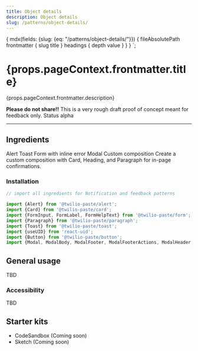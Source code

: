 ```yaml
---
title: Object details
description: Object details
slug: /patterns/object-details/
---
```



  {
    mdx(fields: {slug: {eq: "/patterns/object-details/"}}) {
      fileAbsolutePath
      frontmatter {
        slug
        title
      }
      headings {
        depth
        value
      }
    }
  }
`;

<content>

<h1>{props.pageContext.frontmatter.title}</h1>

<Paragraph>{props.pageContext.frontmatter.description}</Paragraph>

<Box marginBottom="space80">
  <Alert variant="warning">
    <Text as="span">
      <strong>Please do not share!!</strong> This is a very rough draft proof of concept meant for feedback only.
    </Text>
  </Alert>
</Box>

<Box as="dl" display="flex">
  <Text as="dt" color="colorTextWeak" lineHeight="lineHeight30">
    <Box width="size10">
      Status
    </Box>
  </Text>
  <Text as="dd">
    alpha
  </Text>
</Box>

</content>

---

<contentwrapper>

<PageAside data={props.data.mdx} />

<content>

## Ingredients

<Grid gutter="space30" marginBottom="space80">
  <Column>
    <Stack orientation="vertical" spacing="space50">
      <Card>
        <Heading as="h3" variant="heading40">
          <Anchor href="../components/alert">
            Alert
          </Anchor>
        </Heading>
      </Card>
      <Card>
        <Heading as="h3" variant="heading40">
          <Anchor href="../components/toast">
            Toast
          </Anchor>
        </Heading>
      </Card>
    </Stack>
  </Column>
  <Column>
    <Stack orientation="vertical" spacing="space50">
      <Card>
        <Heading as="h3" variant="heading40">
          <Anchor href="../form-elements/input/#input-with-inline-error">
            Form with inline error
          </Anchor>
        </Heading>
      </Card>
      <Card>
        <Heading as="h3" variant="heading40">
          <Anchor href="../components/modal">
            Modal
          </Anchor>
        </Heading>
      </Card>
    </Stack>
  </Column>
  <Column>
    <Card>
      <Heading as="h3" variant="heading40">
        Custom composition
      </Heading>
        Create a custom composition with Card, Heading, and Paragraph for in-page confirmations.
    </Card>
  </Column>
</Grid>

### Installation

```jsx
// import all ingredients for Notification and feedback patterns

import {Alert} from '@twilio-paste/alert';
import {Card} from '@twilio-paste/card';
import {FormInput, FormLabel, FormHelpText} from '@twilio-paste/form';
import {Paragraph} from '@twilio-paste/paragraph';
import {Toast} from '@twilio-paste/toast';
import {useUID} from 'react-uid';
import {Button} from '@twilio-paste/button';
import {Modal, ModalBody, ModalFooter, ModalFooterActions, ModalHeader, ModalHeading} from '@twilio-paste/modal';
```

## General usage

TBD

### Accessibility

TBD

## Starter kits

- CodeSandbox (Coming soon)
- Sketch (Coming soon)

</content>

</contentwrapper>
